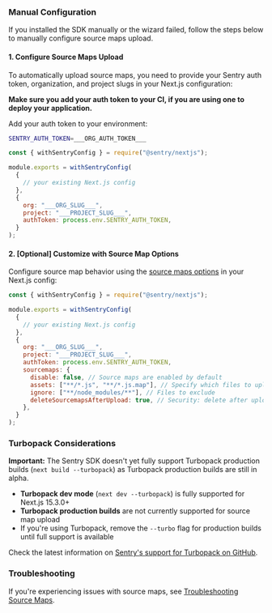 ### Manual Configuration
If you installed the SDK manually or the wizard failed, follow the steps below to manually configure source maps upload.

#### 1. Configure Source Maps Upload

To automatically upload source maps, you need to provide your Sentry auth token, organization, and project slugs in your Next.js configuration:

<OrgAuthTokenNote />

**Make sure you add your auth token to your CI, if you are using one to deploy your application.** 

Add your auth token to your environment:

```bash {filename:.env.local}
SENTRY_AUTH_TOKEN=___ORG_AUTH_TOKEN___
```

```javascript {filename:next.config.js}
const { withSentryConfig } = require("@sentry/nextjs");

module.exports = withSentryConfig(
  {
    // your existing Next.js config
  },
  {
    org: "___ORG_SLUG___",
    project: "___PROJECT_SLUG___",
    authToken: process.env.SENTRY_AUTH_TOKEN,
  }
);
```

#### 2. [Optional] Customize with Source Map Options

Configure source map behavior using the [source maps options](/platforms/javascript/guides/nextjs/configuration/build/#source-maps-options) in your Next.js config:

```javascript {11-16} {filename:next.config.js}
const { withSentryConfig } = require("@sentry/nextjs");

module.exports = withSentryConfig(
  {
    // your existing Next.js config
  },
  {
    org: "___ORG_SLUG___",
    project: "___PROJECT_SLUG___",
    authToken: process.env.SENTRY_AUTH_TOKEN,
    sourcemaps: {
      disable: false, // Source maps are enabled by default
      assets: ["**/*.js", "**/*.js.map"], // Specify which files to upload
      ignore: ["**/node_modules/**"], // Files to exclude
      deleteSourcemapsAfterUpload: true, // Security: delete after upload
    },
  }
);
```
### Turbopack Considerations

**Important:** The Sentry SDK doesn't yet fully support Turbopack production builds (`next build --turbopack`) as Turbopack production builds are still in alpha.

- **Turbopack dev mode** (`next dev --turbopack`) is fully supported for Next.js 15.3.0+
- **Turbopack production builds** are not currently supported for source map upload
- If you're using Turbopack, remove the `--turbo` flag for production builds until full support is available

Check the latest information on [Sentry's support for Turbopack on GitHub](https://github.com/getsentry/sentry-javascript/issues/8105).

### Troubleshooting

If you're experiencing issues with source maps, see [Troubleshooting Source Maps](/platforms/javascript/guides/nextjs/sourcemaps/troubleshooting_js/).